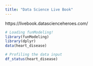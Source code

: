 ```yaml
---
title: "Data Science Live Book"
---
```



https://livebook.datascienceheroes.com/


```r
# Loading funModeling!
library(funModeling)
library(dplyr)
data(heart_disease)
```

```r
# Profiling the data input
df_status(heart_disease)
```

